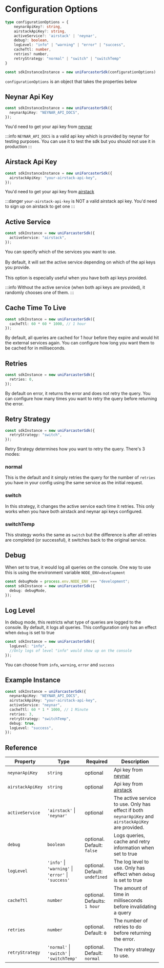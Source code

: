 # Configuration Options

```ts
type configurationOptions = {
	neynarApiKey?: string,
	airstackApiKey?: string,
	activeService?: 'airstack' | 'neynar',
	debug?: boolean,
	logLevel: "info" | "warning" | "error" | "success",
	cacheTtl: number,
	retries? number,
	retryStrategy: "normal" | "switch" | "switchTemp"
}

const sdkInstanceInstance = new uniFarcasterSdk(configurationOptions)
```

`configurationOptions` is an object that takes the properties below

## Neynar Api Key

```ts
const sdkInstanceInstance = new uniFarcasterSdk({
  neynarApiKey: "NEYNAR_API_DOCS",
});
```

You'd need to get your api key from [neynar](https://neynar.com/)

:::info
`NEYNAR_API_DOCS` is a valid api key which is provided by neynar for testing purposes.
You can use it to test the sdk but you should not use it in production
:::

## Airstack Api Key

```ts
const sdkInstanceInstance = new uniFarcasterSdk({
  airstackApiKey: "your-airstack-api-key",
});
```

You'd need to get your api key from [airstack](https://airstack.xyz/)

:::danger
`your-airstack-api-key` is NOT a valid airstack api key. You'd need to sign up on airstack to get one
:::

## Active Service

```ts
const sdkInstance = new uniFarcasterSdk({
  activeService: "airstack",
});
```

You can specify which of the services you want to use.<br></br> By default, it will set the active service depending on which of the api keys you provide.<br></br>This option is especially useful when you have both api keys
provided.

:::info
Without the active service (when both api keys are provided), it randomly chooses one of them.
:::

## Cache Time To Live

```ts
const sdkInstance = new uniFarcasterSdk({
  cacheTtl: 60 * 60 * 1000, // 1 hour
});
```

By default, all queries are cached for 1 hour before they expire and would hit the external services again.
You can configure how long you want them to be cached for in milliseconds.

## Retries

```ts
const sdkInstance = new uniFarcasterSdk({
  retries: 0,
});
```

By default on error, it returns the error and does not retry the query.
You can configure how many times you want to retry the query before returning the error.

## Retry Strategy

```ts
const sdkInstance = new uniFarcasterSdk({
  retryStrategy: "switch",
});
```

Retry Strategy determines how you want to retry the query. There's 3 modes:

### normal

This is the default and it simply retries the query for the number of `retries` you have in your config using the same service as the initial request.

### switch

In this strategy, it changes the active service each time it retries.
This only works when you have both airstack and neynar api keys configured.

### switchTemp

This strategy works the same as `switch` but the difference is after all retries are completed (or successful), it switches back to the original service.

## Debug

When set to true, it would log all queries on the console. One way to use this is using the environment variable `NODE_ENV=development`

```ts
const debugMode = process.env.NODE_ENV === "development";
const sdkInstance = new uniFarcasterSdk({
  debug: debugMode,
});
```

## Log Level

In debug mode, this restricts what type of queries are logged to the console.
By default, it logs all queries.
This configuration only has an effect when `debug` is set to true

```ts
const sdkInstance = new uniFarcasterSdk({
  logLevel: "info",
  //Only logs of level "info" would show up on the console
});
```

You can choose from `info`, `warning`, `error` and `success`

## Example Instance

```ts
const sdkInstance = uniFarcasterSdk({
  neynarApiKey: "NEYNAR_API_DOCS",
  airstackApiKey: "your-airstack-api-key",
  activeService: "neynar",
  cacheTtl: 60 * 1 * 1000, // 1 Minute
  retries: 3,
  retryStrategy: "switchTemp",
  debug: true,
  logLevel: "success",
});
```

## Reference

| Property         | Type                                                | Required                       | Description                                                                                          |
| ---------------- | --------------------------------------------------- | ------------------------------ | ---------------------------------------------------------------------------------------------------- |
| `neynarApiKey`   | `string`                                            | optional                       | Api key from [neynar](https://neynar.com/)                                                           |
| `airstackApiKey` | `string`                                            | optional                       | Api key from [airstack](https://airstack.xyz/)                                                       |
| `activeService`  | `'airstack'` \| `'neynar'`                          | optional                       | The active service to use. Only has effect if both `neynarApiKey` and `airstackApiKey` are provided. |
| `debug`          | `boolean`                                           | optional. Default: `false`     | Logs queries, cache and retry information when set to true                                           |
| `logLevel`       | `'info'` \| `'warning'` \| `'error'` \| `'success'` | optional. Default: `undefined` | The log level to use. Only has effect when `debug` is set to true                                    |
| `cacheTtl`       | `number`                                            | optional. Defaults: `1 hour`   | The amount of time in milliseconds before invalidating a query                                       |
| `retries`        | `number`                                            | optional. Default: `0`         | The number of retries to do before returning the error.                                              |
| `retryStrategy`  | `'normal'` \| `'switch'` \| `'switchTemp'`          | optional. Default: `normal`    | The retry strategy to use.                                                                           |
